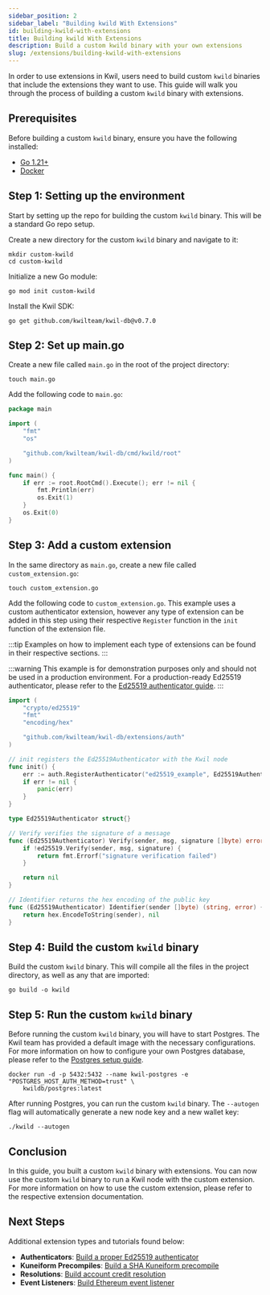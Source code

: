 ```yaml
---
sidebar_position: 2
sidebar_label: "Building kwild With Extensions"
id: building-kwild-with-extensions
title: Building kwild With Extensions
description: Build a custom kwild binary with your own extensions
slug: /extensions/building-kwild-with-extensions
---
```


In order to use extensions in Kwil, users need to build custom `kwild` binaries that include the extensions they want to use.
This guide will walk you through the process of building a custom `kwild` binary with extensions.

## Prerequisites

Before building a custom `kwild` binary, ensure you have the following installed:
- [Go 1.21+](https://golang.org/doc/install)
- [Docker](https://docs.docker.com/get-docker/)

## Step 1: Setting up the environment

Start by setting up the repo for building the custom `kwild` binary. This will be a standard Go repo setup.

Create a new directory for the custom `kwild` binary and navigate to it:

```shell
mkdir custom-kwild
cd custom-kwild
```

Initialize a new Go module:

```shell
go mod init custom-kwild
```

Install the Kwil SDK:
    
```shell
go get github.com/kwilteam/kwil-db@v0.7.0
```

## Step 2: Set up main.go

Create a new file called `main.go` in the root of the project directory:

```shell
touch main.go
```

Add the following code to `main.go`:

```go title="main.go"
package main

import (
	"fmt"
	"os"

	"github.com/kwilteam/kwil-db/cmd/kwild/root"
)

func main() {
	if err := root.RootCmd().Execute(); err != nil {
		fmt.Println(err)
		os.Exit(1)
	}
	os.Exit(0)
}
```

## Step 3: Add a custom extension

In the same directory as `main.go`, create a new file called `custom_extension.go`:

```shell
touch custom_extension.go
```

Add the following code to `custom_extension.go`. This example uses a custom authenticator extension, however any
type of extension can be added in this step using their respective `Register` function in the `init` function of the extension file.

:::tip
Examples on how to implement each type of extensions can be found in their respective sections.
:::

:::warning
This example is for demonstration purposes only and should not be used in a production environment.
For a production-ready Ed25519 authenticator, please refer to the [Ed25519 authenticator guide](/docs/extensions/example-ed25519).
:::

```go title="custom_extension.go"
import (
    "crypto/ed25519"
    "fmt"
    "encoding/hex"

    "github.com/kwilteam/kwil-db/extensions/auth"
)

// init registers the Ed25519Authenticator with the Kwil node
func init() {
    err := auth.RegisterAuthenticator("ed25519_example", Ed25519Authenticator{})
    if err != nil {
        panic(err)
    }
}

type Ed25519Authenticator struct{}

// Verify verifies the signature of a message
func (Ed25519Authenticator) Verify(sender, msg, signature []byte) error {
    if !ed25519.Verify(sender, msg, signature) {
        return fmt.Errorf("signature verification failed")
    }

    return nil
}

// Identifier returns the hex encoding of the public key
func (Ed25519Authenticator) Identifier(sender []byte) (string, error) {
    return hex.EncodeToString(sender), nil
}
```

## Step 4: Build the custom `kwild` binary

Build the custom `kwild` binary. This will compile all the files in the project directory, as well as any that are imported:

```shell
go build -o kwild
```

## Step 5: Run the custom `kwild` binary

Before running the custom `kwild` binary, you will have to start Postgres. The Kwil team has provided a default image
with the necessary configurations. For more information on how to configure your own Postgres database, please
refer to the [Postgres setup guide](/docs/daemon/installation#postgresql).

```shell
docker run -d -p 5432:5432 --name kwil-postgres -e "POSTGRES_HOST_AUTH_METHOD=trust" \ 
    kwildb/postgres:latest
```

After running Postgres, you can run the custom `kwild` binary. The `--autogen` flag will automatically generate a new node key and a new wallet key:

```shell
./kwild --autogen
```

## Conclusion

In this guide, you built a custom `kwild` binary with extensions.
You can now use the custom `kwild` binary to run a Kwil node with the custom extension.
For more information on how to use the custom extension, please refer to the respective extension documentation.

## Next Steps

Additional extension types and tutorials found below:
- **Authenticators**: [Build a proper Ed25519 authenticator](/docs/extensions/example-ed25519)
- **Kuneiform Precompiles**: [Build a SHA Kuneiform precompile](/docs/extensions/precompiles/sha)
- **Resolutions**: [Build account credit resolution](/docs/extensions/oracle-example-part-1)
- **Event Listeners**: [Build Ethereum event listener](/docs/extensions/oracle-example-part-2)
